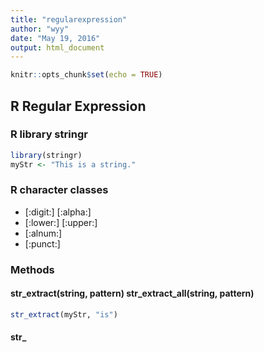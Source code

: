 ---
title: "regularexpression"
author: "wyy"
date: "May 19, 2016"
output: html_document
---

```{r setup, include=FALSE}
knitr::opts_chunk$set(echo = TRUE)
```

## R Regular Expression

### R library stringr
```{r stringr}
library(stringr)
myStr <- "This is a string."
```

### R character classes
- [:digit:] [:alpha:]
- [:lower:] [:upper:]
- [:alnum:]
- [:punct:]

### Methods
#### str_extract(string, pattern) str_extract_all(string, pattern)

```{r}
str_extract(myStr, "is")
```

#### str_